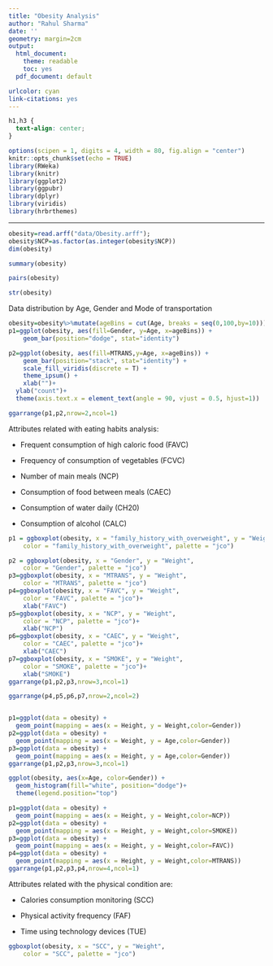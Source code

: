 ```yaml
---
title: "Obesity Analysis"
author: "Rahul Sharma"
date: ''
geometry: margin=2cm
output:
  html_document: 
    theme: readable
    toc: yes
  pdf_document: default

urlcolor: cyan
link-citations: yes
---
```

```css
h1,h3 {
  text-align: center;
}
```

```r
options(scipen = 1, digits = 4, width = 80, fig.align = "center")
knitr::opts_chunk$set(echo = TRUE)
library(RWeka)
library(knitr)
library(ggplot2)
library(ggpubr)
library(dplyr)
library(viridis)
library(hrbrthemes)
```

***

```r
obesity=read.arff("data/Obesity.arff"); 
obesity$NCP=as.factor(as.integer(obesity$NCP))
dim(obesity)
```

```r
summary(obesity)
```


```r
pairs(obesity)
```
```r
str(obesity)
```
Data distribution by Age, Gender and Mode of transportation

```r
obesity=obesity%>%mutate(ageBins = cut(Age, breaks = seq(0,100,by=10)))
p1=ggplot(obesity, aes(fill=Gender, y=Age, x=ageBins)) + 
    geom_bar(position="dodge", stat="identity")

p2=ggplot(obesity, aes(fill=MTRANS,y=Age, x=ageBins)) + 
    geom_bar(position="stack", stat="identity") +
    scale_fill_viridis(discrete = T) +
    theme_ipsum() +
    xlab("")+
  ylab("count")+
  theme(axis.text.x = element_text(angle = 90, vjust = 0.5, hjust=1))

ggarrange(p1,p2,nrow=2,ncol=1)
```

Attributes related with eating habits analysis:

- Frequent consumption of high caloric food (FAVC)

- Frequency of consumption of vegetables (FCVC)

- Number of main meals (NCP)

- Consumption of food between meals (CAEC)

- Consumption of water daily (CH20)

- Consumption of alcohol (CALC)

```r
p1 = ggboxplot(obesity, x = "family_history_with_overweight", y = "Weight",
    color = "family_history_with_overweight", palette = "jco")

p2 = ggboxplot(obesity, x = "Gender", y = "Weight",
    color = "Gender", palette = "jco")
p3=ggboxplot(obesity, x = "MTRANS", y = "Weight",
    color = "MTRANS", palette = "jco")
p4=ggboxplot(obesity, x = "FAVC", y = "Weight",
    color = "FAVC", palette = "jco")+
    xlab("FAVC")
p5=ggboxplot(obesity, x = "NCP", y = "Weight",
    color = "NCP", palette = "jco")+
    xlab("NCP")
p6=ggboxplot(obesity, x = "CAEC", y = "Weight",
    color = "CAEC", palette = "jco")+
    xlab("CAEC")
p7=ggboxplot(obesity, x = "SMOKE", y = "Weight",
    color = "SMOKE", palette = "jco")+
    xlab("SMOKE")
ggarrange(p1,p2,p3,nrow=3,ncol=1)
```

```r
ggarrange(p4,p5,p6,p7,nrow=2,ncol=2)
```


```r

```

```r
p1=ggplot(data = obesity) +
  geom_point(mapping = aes(x = Height, y = Weight,color=Gender))
p2=ggplot(data = obesity) +
  geom_point(mapping = aes(x = Weight, y = Age,color=Gender))
p3=ggplot(data = obesity) +
  geom_point(mapping = aes(x = Height, y = Age,color=Gender))
ggarrange(p1,p2,p3,nrow=3,ncol=1)
```


```r
ggplot(obesity, aes(x=Age, color=Gender)) +
  geom_histogram(fill="white", position="dodge")+
  theme(legend.position="top") 
```

```r
p1=ggplot(data = obesity) +
  geom_point(mapping = aes(x = Height, y = Weight,color=NCP))
p2=ggplot(data = obesity) +
  geom_point(mapping = aes(x = Height, y = Weight,color=SMOKE))
p3=ggplot(data = obesity) +
  geom_point(mapping = aes(x = Height, y = Weight,color=FAVC))
p4=ggplot(data = obesity) +
  geom_point(mapping = aes(x = Height, y = Weight,color=MTRANS))
ggarrange(p1,p2,p3,p4,nrow=4,ncol=1)
```

Attributes related with the physical condition are:

- Calories consumption monitoring (SCC)

- Physical activity frequency (FAF)

- Time using technology devices (TUE)

```r
ggboxplot(obesity, x = "SCC", y = "Weight",
    color = "SCC", palette = "jco")
```

```r

```


